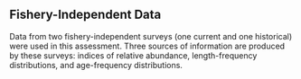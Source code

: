 ## Fishery-Independent Data

Data from two fishery-independent surveys (one current and one historical) were used in this assessment. Three sources of information are produced by these surveys: indices of relative abundance, length-frequency distributions, and age-frequency distributions.